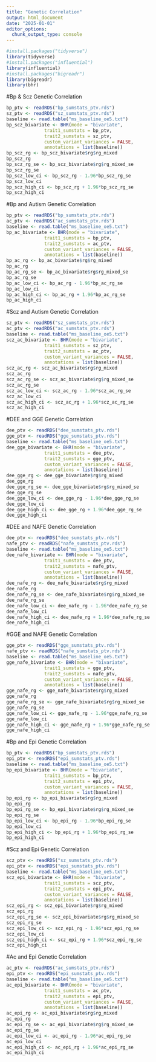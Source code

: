 ```yaml
---
title: "Genetic Correlation"
output: html_document
date: "2025-01-01"
editor_options: 
  chunk_output_type: console
---
```

```r
#install.packages("tidyverse")
library(tidyverse)
#install.packages("influential")
library(influential)
#install.packages("bigreadr")
library(bigreadr)
library(bhr)
```
#Bp & Scz Genetic Correlation 
```r
bp_ptv <- readRDS("bp_sumstats_ptv.rds")
sz_ptv <- readRDS("sz_sumstats_ptv.rds")
baseline <- read.table("ms_baseline_oe5.txt")
bp_scz_bivariate <- BHR(mode = "bivariate",
              trait1_sumstats = bp_ptv,
              trait2_sumstats = sz_ptv,
              custom_variant_variances = FALSE,
              annotations = list(baseline))
bp_scz_rg <- bp_scz_bivariate$rg$rg_mixed
bp_scz_rg
bp_scz_rg_se <- bp_scz_bivariate$rg$rg_mixed_se
bp_scz_rg_se
bp_scz_low_ci <- bp_scz_rg - 1.96*bp_scz_rg_se
bp_scz_low_ci
bp_scz_high_ci <- bp_scz_rg + 1.96*bp_scz_rg_se
bp_scz_high_ci
```
#Bp and Autism Genetic Correlation
```r
bp_ptv <- readRDS("bp_sumstats_ptv.rds")
ac_ptv <- readRDS("ac_sumstats_ptv.rds")
baseline <- read.table("ms_baseline_oe5.txt")
bp_ac_bivariate <- BHR(mode = "bivariate",
              trait1_sumstats = bp_ptv,
              trait2_sumstats = ac_ptv,
              custom_variant_variances = FALSE,
              annotations = list(baseline))
bp_ac_rg <- bp_ac_bivariate$rg$rg_mixed
bp_ac_rg
bp_ac_rg_se <- bp_ac_bivariate$rg$rg_mixed_se
bp_ac_rg_se
bp_ac_low_ci <- bp_ac_rg - 1.96*bp_ac_rg_se
bp_ac_low_ci
bp_ac_high_ci <- bp_ac_rg + 1.96*bp_ac_rg_se
bp_ac_high_ci
```
#Scz and Autism Genetic Correlation
```r
sz_ptv <- readRDS("sz_sumstats_ptv.rds")
ac_ptv <- readRDS("ac_sumstats_ptv.rds")
baseline <- read.table("ms_baseline_oe5.txt")
scz_ac_bivariate <- BHR(mode = "bivariate",
              trait1_sumstats = sz_ptv,
              trait2_sumstats = ac_ptv,
              custom_variant_variances = FALSE,
              annotations = list(baseline))
scz_ac_rg <- scz_ac_bivariate$rg$rg_mixed
scz_ac_rg
scz_ac_rg_se <- scz_ac_bivariate$rg$rg_mixed_se
scz_ac_rg_se
scz_ac_low_ci <- scz_ac_rg - 1.96*scz_ac_rg_se
scz_ac_low_ci
scz_ac_high_ci <- scz_ac_rg + 1.96*scz_ac_rg_se
scz_ac_high_ci
```
#DEE and GGE Genetic Correlation
```r
dee_ptv <- readRDS("dee_sumstats_ptv.rds")
gge_ptv <- readRDS("gge_sumstats_ptv.rds")
baseline <- read.table("ms_baseline_oe5.txt")
dee_gge_bivariate <- BHR(mode = "bivariate",
              trait1_sumstats = dee_ptv,
              trait2_sumstats = gge_ptv,
              custom_variant_variances = FALSE,
              annotations = list(baseline))
dee_gge_rg <- dee_gge_bivariate$rg$rg_mixed
dee_gge_rg
dee_gge_rg_se <- dee_gge_bivariate$rg$rg_mixed_se
dee_gge_rg_se
dee_gge_low_ci <- dee_gge_rg - 1.96*dee_gge_rg_se
dee_gge_low_ci
dee_gge_high_ci <- dee_gge_rg + 1.96*dee_gge_rg_se
dee_gge_high_ci
```
#DEE and NAFE Genetic Correlation
```r
dee_ptv <- readRDS("dee_sumstats_ptv.rds")
nafe_ptv <- readRDS("nafe_sumstats_ptv.rds")
baseline <- read.table("ms_baseline_oe5.txt")
dee_nafe_bivariate <- BHR(mode = "bivariate",
              trait1_sumstats = dee_ptv,
              trait2_sumstats = nafe_ptv,
              custom_variant_variances = FALSE,
              annotations = list(baseline))
dee_nafe_rg <- dee_nafe_bivariate$rg$rg_mixed
dee_nafe_rg
dee_nafe_rg_se <- dee_nafe_bivariate$rg$rg_mixed_se
dee_nafe_rg_se
dee_nafe_low_ci <- dee_nafe_rg - 1.96*dee_nafe_rg_se
dee_nafe_low_ci
dee_nafe_high_ci <- dee_nafe_rg + 1.96*dee_nafe_rg_se
dee_nafe_high_ci
```
#GGE and NAFE Genetic Correlation
```r
gge_ptv <- readRDS("gge_sumstats_ptv.rds")
nafe_ptv <- readRDS("nafe_sumstats_ptv.rds")
baseline <- read.table("ms_baseline_oe5.txt")
gge_nafe_bivariate <- BHR(mode = "bivariate",
              trait1_sumstats = gge_ptv,
              trait2_sumstats = nafe_ptv,
              custom_variant_variances = FALSE,
              annotations = list(baseline))
gge_nafe_rg <- gge_nafe_bivariate$rg$rg_mixed
gge_nafe_rg
gge_nafe_rg_se <- gge_nafe_bivariate$rg$rg_mixed_se
gge_nafe_rg_se
gge_nafe_low_ci <- gge_nafe_rg - 1.96*gge_nafe_rg_se
gge_nafe_low_ci
gge_nafe_high_ci <- gge_nafe_rg + 1.96*gge_nafe_rg_se
gge_nafe_high_ci
```
#Bp and Epi Genetic Correlation
```r
bp_ptv <- readRDS("bp_sumstats_ptv.rds")
epi_ptv <- readRDS("epi_sumstats_ptv.rds")
baseline <- read.table("ms_baseline_oe5.txt")
bp_epi_bivariate <- BHR(mode = "bivariate",
              trait1_sumstats = bp_ptv,
              trait2_sumstats = epi_ptv,
              custom_variant_variances = FALSE,
              annotations = list(baseline))
bp_epi_rg <- bp_epi_bivariate$rg$rg_mixed
bp_epi_rg
bp_epi_rg_se <- bp_epi_bivariate$rg$rg_mixed_se
bp_epi_rg_se
bp_epi_low_ci <- bp_epi_rg - 1.96*bp_epi_rg_se
bp_epi_low_ci
bp_epi_high_ci <- bp_epi_rg + 1.96*bp_epi_rg_se
bp_epi_high_ci
```
#Scz and Epi Genetic Correlation
```r
scz_ptv <- readRDS("sz_sumstats_ptv.rds")
epi_ptv <- readRDS("epi_sumstats_ptv.rds")
baseline <- read.table("ms_baseline_oe5.txt")
scz_epi_bivariate <- BHR(mode = "bivariate",
              trait1_sumstats = scz_ptv,
              trait2_sumstats = epi_ptv,
              custom_variant_variances = FALSE,
              annotations = list(baseline))
scz_epi_rg <- scz_epi_bivariate$rg$rg_mixed
scz_epi_rg
scz_epi_rg_se <- scz_epi_bivariate$rg$rg_mixed_se
scz_epi_rg_se
scz_epi_low_ci <- scz_epi_rg - 1.96*scz_epi_rg_se
scz_epi_low_ci
scz_epi_high_ci <- scz_epi_rg + 1.96*scz_epi_rg_se
scz_epi_high_ci
```
#Ac and Epi Genetic Correlation
```r
ac_ptv <- readRDS("ac_sumstats_ptv.rds")
epi_ptv <- readRDS("epi_sumstats_ptv.rds")
baseline <- read.table("ms_baseline_oe5.txt")
ac_epi_bivariate <- BHR(mode = "bivariate",
              trait1_sumstats = ac_ptv,
              trait2_sumstats = epi_ptv,
              custom_variant_variances = FALSE,
              annotations = list(baseline))
ac_epi_rg <- ac_epi_bivariate$rg$rg_mixed
ac_epi_rg
ac_epi_rg_se <- ac_epi_bivariate$rg$rg_mixed_se
ac_epi_rg_se
ac_epi_low_ci <- ac_epi_rg - 1.96*ac_epi_rg_se
ac_epi_low_ci
ac_epi_high_ci <- ac_epi_rg + 1.96*ac_epi_rg_se
ac_epi_high_ci
```